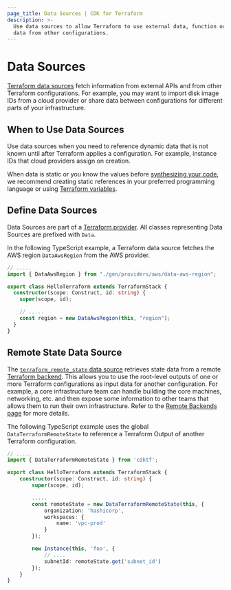 ```yaml
---
page_title: Data Sources | CDK for Terraform
description: >-
  Use data sources to allow Terraform to use external data, function output, and
  data from other configurations.
---
```


# Data Sources

[Terraform data sources](/language/data-sources) fetch information from external APIs and from other Terraform configurations. For example, you may want to import disk image IDs from a cloud provider or share data between configurations for different parts of your infrastructure.

## When to Use Data Sources

Use data sources when you need to reference dynamic data that is not known until after Terraform applies a configuration. For example, instance IDs that cloud providers assign on creation.

When data is static or you know the values before [synthesizing your code](/cdktf/cli-reference/commands#synth), we recommend creating static references in your preferred programming language or using [Terraform variables](/cdktf/concepts/variables-and-outputs).

## Define Data Sources

Data Sources are part of a [Terraform provider](/cdktf/concepts/providers). All classes representing Data Sources are prefixed with `Data`.

In the following TypeScript example, a Terraform data source fetches the AWS region `DataAwsRegion` from the AWS provider.

```typescript
// .....
import { DataAwsRegion } from "./gen/providers/aws/data-aws-region";

export class HelloTerraform extends TerraformStack {
  constructor(scope: Construct, id: string) {
    super(scope, id);

    // .....
    const region = new DataAwsRegion(this, "region");
  }
}
```

## Remote State Data Source

The [`terraform_remote_state` data source](/language/state/remote-state-data) retrieves state data from a remote [Terraform backend](/language/settings/backends/configuration). This allows you to use the root-level outputs of one or more Terraform configurations as input data for another configuration. For example, a core infrastructure team can handle building the core machines, networking, etc. and then expose some information to other teams that allows them to run their own infrastructure. Refer to the [Remote Backends page](/cdktf/concepts/remote-backends) for more details.

The following TypeScript example uses the global `DataTerraformRemoteState` to reference a Terraform Output of another Terraform configuration.

```typescript
// .....
import { DataTerraformRemoteState } from 'cdktf';

export class HelloTerraform extends TerraformStack {
    constructor(scope: Construct, id: string) {
        super(scope, id);

        .....
        const remoteState = new DataTerraformRemoteState(this, {
            organization: 'hashicorp',
            workspaces: {
                name: 'vpc-prod'
            }
        });

        new Instance(this, 'foo', {
            // ....
            subnetId: remoteState.get('subnet_id')
        });
    }
}
```
